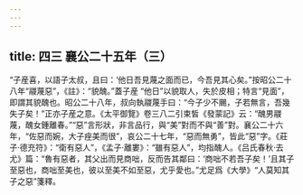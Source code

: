 ```yaml
---
---
---
```

title: 四三 襄公二十五年（三）
---




“子産喜，以語子太叔，且曰：‘他日吾見蔑之面而已，今吾見其心矣。”按昭公二十八年“鬷蔑惡”，《註》：“貌醜。”蓋子産 “他日”以貌取人，失於皮相；特言“見面”，即謂其貌醜也。昭公二十八年，叔向執鬷蔑手曰：“今子少不颺，子若無言，吾幾失子矣！”正亦子産之意。《太平御覽》卷三八二引束皙《發蒙記》云：“醜男鬷蔑，醜女鍾離春。”“惡”言形狀，非言品行，與“美”對而不與“善”對。襄公二十六年，“佐惡而婉，大子痤美而很”，哀公二十七年，“惡而無勇”，皆此“惡”字。《莊子·德充符》：“衛有惡人”，《孟子·離婁》：“雖有惡人”，均指醜人。《吕氏春秋·去尤》篇：“魯有惡者，其父出而見商咄，反而告其鄰曰：‘商咄不若吾子矣！’且其子至惡也，商咄至美也，彼以至美不如至惡，尤乎愛也。”尤足爲《大學》“人莫知其子之惡”箋釋。